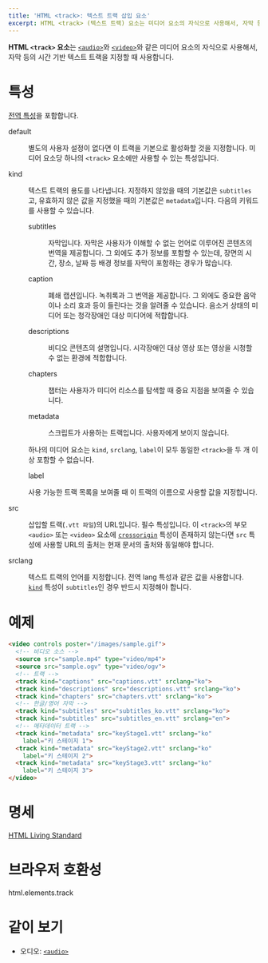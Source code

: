 ```yaml
---
title: 'HTML <track>: 텍스트 트랙 삽입 요소'
excerpt: HTML <track> (텍스트 트랙) 요소는 미디어 요소의 자식으로 사용해서, 자막 등의 시간 기반 텍스트 트랙을 지정할 때 사용합니다.
---
```


**HTML `<track>` 요소**는 [`<audio>`](./audio)와 [`<video>`](https://developer.mozilla.org/en-US/docs/Web/HTML/Element/video)와 같은 미디어 요소의 자식으로 사용해서, 자막 등의 시간 기반 텍스트 트랙을 지정할 때 사용합니다.

<!-- Demo -->

# 특성

[전역 특성](/docs/Web/HTML/Global_attributes)을 포함합니다.

<dl>
<Term>default</Term>
<dd>

별도의 사용자 설정이 없다면 이 트랙을 기본으로 활성화할 것을 지정합니다. 미디어 요소당 하나의 `<track>` 요소에만 사용할 수 있는 특성입니다.

</dd>

<Term>kind</Term>
<dd>

텍스트 트랙의 용도를 나타냅니다. 지정하지 않았을 때의 기본값은 `subtitles`고, 유효하지 않은 값을 지정했을 때의 기본값은 `metadata`입니다. 다음의 키워드를 사용할 수 있습니다.

<dl>
<Term>subtitles</Term>
<dd>

자막입니다. 자막은 사용자가 이해할 수 없는 언어로 이루어진 콘텐츠의 번역을 제공합니다. 그 외에도 추가 정보를 포함할 수 있는데, 장면의 시간, 장소, 날짜 등 배경 정보를 자막이 포함하는 경우가 많습니다.

</dd>

<Term>caption</Term>
<dd>

폐쇄 캡션입니다. 녹취록과 그 번역을 제공합니다. 그 외에도 중요한 음악이나 소리 효과 등이 들린다는 것을 알려줄 수 있습니다. 음소거 상태의 미디어 또는 청각장애인 대상 미디어에 적합합니다.

</dd>

<Term>descriptions</Term>
<dd>

비디오 콘텐츠의 설명입니다. 시각장애인 대상 영상 또는 영상을 시청할 수 없는 환경에 적합합니다.

</dd>

<Term>chapters</Term>
<dd>

챕터는 사용자가 미디어 리소스를 탐색할 때 중요 지점을 보여줄 수 있습니다.

</dd>

<Term>metadata</Term>
<dd>

스크립트가 사용하는 트랙입니다. 사용자에게 보이지 않습니다.

</dd>
</dl>

하나의 미디어 요소는 `kind`, `srclang`, `label`이 모두 동일한 `<track>`을 두 개 이상 포함할 수 없습니다.

<Term>label</Term>
<dd>

사용 가능한 트랙 목록을 보여줄 때 이 트랙의 이름으로 사용할 값을 지정합니다.

</dd>

<Term>src</Term>
<dd>

삽입할 트랙(`.vtt 파일`)의 URL입니다. 필수 특성입니다. 이 `<track>`의 부모 `<audio>` 또는 `<video>` 요소에 [`crossorigin`](./audio#term-crossorigin) 특성이 존재하지 않는다면 `src` 특성에 사용할 URL의 출처는 현재 문서의 출처와 동일해야 합니다.

</dd>

<Term>srclang</Term>
<dd>

텍스트 트랙의 언어를 지정합니다. 전역 <HTMLAttr>lang</HTMLAttr> 특성과 같은 값을 사용합니다. [`kind`](#term-kind) 특성이 `subtitles`인 경우 반드시 지정해야 합니다.

</dd>

</dd>
</dl>

# 예제

```html
<video controls poster="/images/sample.gif">
  <!-- 비디오 소스 -->
  <source src="sample.mp4" type="video/mp4">
  <source src="sample.ogv" type="video/ogv">
  <!-- 트랙 -->
  <track kind="captions" src="captions.vtt" srclang="ko">
  <track kind="descriptions" src="descriptions.vtt" srclang="ko">
  <track kind="chapters" src="chapters.vtt" srclang="ko">
  <!-- 한글/영어 자막 -->
  <track kind="subtitles" src="subtitles_ko.vtt" srclang="ko">
  <track kind="subtitles" src="subtitles_en.vtt" srclang="en">
  <!-- 메타데이터 트랙 -->
  <track kind="metadata" src="keyStage1.vtt" srclang="ko"
    label="키 스테이지 1">
  <track kind="metadata" src="keyStage2.vtt" srclang="ko"
    label="키 스테이지 2">
  <track kind="metadata" src="keyStage3.vtt" srclang="ko"
    label="키 스테이지 3">
</video>
```

# 명세

[HTML Living Standard](https://html.spec.whatwg.org/multipage/embedded-content.html#the-track-element)

# 브라우저 호환성

<BrowserCompat>html.elements.track</BrowserCompat>

# 같이 보기

- 오디오: [`<audio>`](./audio)

<!--
- 비디오: [`<video>`](./video)
-->
